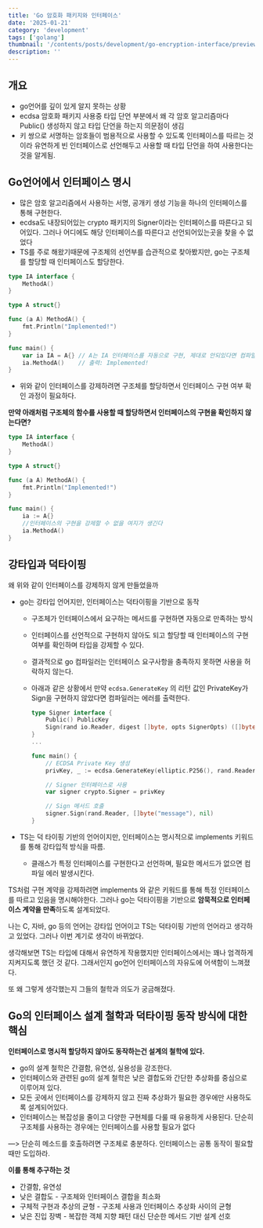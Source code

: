 ```yaml
---
title: 'Go 암호화 패키지와 인터페이스'
date: '2025-01-21'
category: 'development'
tags: ['golang']
thumbnail: '/contents/posts/development/go-encryption-interface/preview.jpg'
description: ''
---
```


## 개요

- go언어를 깊이 있게 알지 못하는 상황
- ecdsa 암호화 패키지 사용중 타입 단언 부분에서 왜 각 암호 알고리즘마다 Public() 생성하지 않고 타입 단언을 하는지 의문점이 생김
- 키 쌍으로 서명하는 암호들이 범용적으로 사용할 수 있도록 인터페이스를 따르는 것이라 유연하게 빈 인터페이스로 선언해두고 사용할 때 타입 단언을 하여 사용한다는 것을 알게됨.

## Go언어에서 인터페이스 명시

- 많은 암호 알고리즘에서 사용하는 서명, 공개키 생성 기능을 하나의 인터페이스를 통해 구현한다.
- ecdsa도 내장되어있는 crypto 패키지의 Signer이라는 인터페이스를 따른다고 되어있다. 그러나 어디에도 해당 인터페이스를 따른다고 선언되어있는곳을 찾을 수 없었다
- TS를 주로 해왔기때문에 구조체의 선언부를 습관적으로 찾아봤지만, go는 구조체를 할당할 때 인터페이스도 할당한다.

```go showLineNumber title="interface 예제"
type IA interface {
    MethodA()
}

type A struct{}

func (a A) MethodA() {
    fmt.Println("Implemented!")
}

func main() {
    var ia IA = A{} // A는 IA 인터페이스를 자동으로 구현, 제대로 안되있다면 컴파일 에러
    ia.MethodA()    // 출력: Implemented!
}
```

- 위와 같이 인터페이스를 강제하려면 구조체를 할당하면서 인터페이스 구현 여부 확인 과정이 필요하다.

**만약 아래처럼 구조체의 함수를 사용할 때 할당하면서 인터페이스의 구현을 확인하지 않는다면?**

```go showLineNumber title="interface 예제"
type IA interface {
    MethodA()
}

type A struct{}

func (a A) MethodA() {
    fmt.Println("Implemented!")
}

func main() {
    ia := A{}
    //인터페이스의 구현을 강제할 수 없을 여지가 생긴다
    ia.MethodA()
}
```

## 강타입과 덕타이핑

<Callout type="info">
  왜 위와 같이 인터페이스를 강제하지 않게 만들었을까
</Callout>

- go는 강타입 언어지만, 인터페이스는 덕타이핑을 기반으로 동작

  - 구조체가 인터페이스에서 요구하는 메서드를 구현하면 자동으로 만족하는 방식
  - 인터페이스를 선언적으로 구현하지 않아도 되고 할당할 때 인터페이스의 구현 여부를 확인하며 타입을 강제할 수 있다.
  - 결과적으로 go 컴파일러는 인터페이스 요구사항을 충족하지 못하면 사용을 허락하지 않는다.
  - 아래과 같은 상황에서 만약 `ecdsa.GenerateKey` 의 리턴 값인 PrivateKey가 Sign을 구현하지 않았다면 컴파일러는 에러를 출력한다.

    ```go showLineNumber title="ecdsa.go"
    type Signer interface {
        Public() PublicKey
        Sign(rand io.Reader, digest []byte, opts SignerOpts) ([]byte, error)
    }
    ...

    func main() {
    	// ECDSA Private Key 생성
    	privKey, _ := ecdsa.GenerateKey(elliptic.P256(), rand.Reader)

    	// Signer 인터페이스로 사용
    	var signer crypto.Signer = privKey

    	// Sign 메서드 호출
    	signer.Sign(rand.Reader, []byte("message"), nil)
    }

    ```

- TS는 덕 타이핑 기반의 언어이지만, 인터페이스는 명시적으로 implements 키워드를 통해 강타입적 방식을 따름.
  - 클래스가 특정 인터페이스를 구현한다고 선언하며, 필요한 메서드가 없으면 컴파일 에러 발생시킨다.

TS처럼 구현 계약을 강제하려면 implements 와 같은 키워드를 통해 특정 인터페이스를 따르고 있음을 명시해야한다. 그러나 go는 덕타이핑을 기반으로 **암묵적으로 인터페이스 계약을 만족**하도록 설계되었다.

나는 C, 자바, go 등의 언어는 강타입 언어이고 TS는 덕타이핑 기반의 언어라고 생각하고 있었다. 그러나 이번 계기로 생각이 바뀌었다.

생각해보면 TS는 타입에 대해서 유연하게 작용했지만 인터페이스에서는 꽤나 엄격하게 지켜지도록 했던 것 같다.
그래서인지 go언어 인터페이스의 자유도에 어색함이 느껴졌다.

또 왜 그렇게 생각했는지 그들의 철학과 의도가 궁금해졌다.

## Go의 인터페이스 설계 철학과 덕타이핑 동작 방식에 대한 핵심

**인터페이스로 명시적 할당하지 않아도 동작하는건 설계의 철학에 있다.**

- go의 설계 철학은 간결함, 유연성, 실용성을 강조한다.
- 인터페이스와 관련된 go의 설계 철학은 낮은 결합도와 간단한 추상화를 중심으로 이루어져 있다.
- 모든 곳에서 인터페이스를 강제하지 않고 진짜 추상화가 필요한 경우에만 사용하도록 설계되어있다.
- 인터페이스는 복잡성을 줄이고 다양한 구현체를 다룰 때 유용하게 사용된다. 단순히 구조체를 사용하는 경우에는 인터페이스를 사용할 필요가 없다

—> 단순히 메소드를 호출하려면 구조체로 충분하다. 인터페이스는 공통 동작이 필요할 때만 도입하라.

**이를 통해 추구하는 것**

- 간결함, 유연성
- 낮은 결합도 - 구조체와 인터페이스 결합을 최소화
- 구체적 구현과 추상의 균형 - 구조체 사용과 인터페이스 추상화 사이의 균형
- 낮은 진입 장벽 - 복잡한 객체 지향 패턴 대신 단순한 메서드 기반 설계 선호
